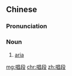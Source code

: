 ==Chinese==
{{zh-forms}}

===Pronunciation===
{{zh-pron
|m=chàngduàn
|cat=n
}}

===Noun===
{{zh-noun}}

# {{lb|zh|music}} [[aria]]

[[mg:唱段]]
[[chr:唱段]]
[[zh:唱段]]